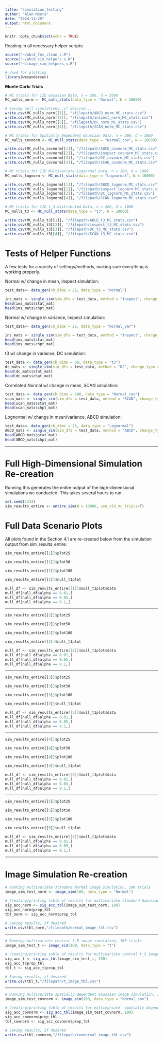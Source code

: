 ```yaml
---
title: "simulation_testing"
author: "Alan Moore"
date: "2024-11-29"
output: html_document
---
```


```r
knitr::opts_chunk$set(echo = TRUE)
```

Reading in all necessary helper scripts:

```r
source("~/abcd_fns_clean_s.R")
source("~/abcd_sim_helpers_s.R")
source("~/image_sim_helpers_s.R")
```

```r
# Used for plotting
library(wesanderson)
```

**Monte Carlo Trials**

```r
# MC trials for IID Gaussian Data, n = 200, d = 1000
MC_nulls_norm <- MC_null_stats(data_type = "Normal", N = 10000)
```

```r
# Saving null simulations, if desired...
write.csv(MC_nulls_norm[[1]], "/filepath/ABCD_norm_MC_stats.csv")
write.csv(MC_nulls_norm[[2]], "/filepath/inspect_norm_MC_stats.csv")
write.csv(MC_nulls_norm[[3]], "/filepath/DC_norm_MC_stats.csv")
write.csv(MC_nulls_norm[[4]], "/filepath/SCAN_norm_MC_stats.csv")
```

```r
# MC trials for Spatially Dependent Gaussian Data, n = 200, d = 1000
MC_nulls_covnorm <- MC_null_stats(data_type = "Normal_cov", N = 10000)
```

```r
write.csv(MC_nulls_covnorm[[1]], "/filepath/ABCD_covnorm_MC_stats.csv")
write.csv(MC_nulls_covnorm[[2]], "/filepath/inspect_covnorm_MC_stats.csv")
write.csv(MC_nulls_covnorm[[3]], "/filepath/DC_covnorm_MC_stats.csv")
write.csv(MC_nulls_covnorm[[4]], "/filepath/SCAN_covnorm_MC_stats.csv")
```

```r
# MC trials for IID Multivariate Lognormal Data, n = 200, d = 1000
MC_nulls_lognorm <- MC_null_stats(data_type = "Lognormal", N = 10000)
```

```r
write.csv(MC_nulls_lognorm[[1]], "/filepath/ABCD_lognorm_MC_stats.csv")
write.csv(MC_nulls_lognorm[[2]], "/filepath/inspect_lognorm_MC_stats.csv")
write.csv(MC_nulls_lognorm[[3]], "/filepath/DC_lognorm_MC_stats.csv")
write.csv(MC_nulls_lognorm[[4]], "/filepath/SCAN_lognorm_MC_stats.csv")
```

```r
# MC trials for IID t_3-distributed Data, n = 200, d = 1000
MC_nulls_t3 <- MC_null_stats(data_type = "t3", N = 10000)
```

```r
write.csv(MC_nulls_t3[[1]], "/filepath/ABCD_t3_MC_stats.csv")
write.csv(MC_nulls_t3[[2]], "/filepath/inspect_t3_MC_stats.csv")
write.csv(MC_nulls_t3[[3]], "/filepath/DC_t3_MC_stats.csv")
write.csv(MC_nulls_t3[[4]], "/filepath/SCAN_t3_MC_stats.csv")
```


# Tests of Helper Functions

A few tests for a variety of settings/methods, making sure everything is working properly.

Normal w/ change in mean, Inspect simulation:

```r
test_data<- data_gen(ch_dims = 25, data_type = "Normal")

ins_mats <- single_sim(sim_dfs = test_data, method = "Inspect", change_type = "mean")
head(ins_mats$stat_mat)
head(ins_mats$chpt_mat)
```

Normal w/ change in variance, Inspect simulation:

```r
test_data<- data_gen(ch_dims = 25, data_type = "Normal_var")

ins_mats <- single_sim(sim_dfs = test_data, method = "Inspect", change_type = "mean")
head(ins_mats$stat_mat)
head(ins_mats$chpt_mat)
```

t3 w/ change in variance, DC simulation:

```r
test_data <- data_gen(ch_dims = 50, data_type = "t3")
dc_mats <- single_sim(sim_dfs = test_data, method = "DC", change_type = "mean")
head(dc_mats$stat_mat)
head(dc_mats$chpt_mat)
```

Correlated Normal w/ change in mean, SCAN simulation:

```r
test_data <- data_gen(ch_dims = 100, data_type = "Normal_cov")
scan_mats <- single_sim(sim_dfs = test_data, method = "SCAN", change_type = "mean")
head(scan_mats$stat_mat)
head(scan_mats$chpt_mat)
```

Lognormal w/ change in mean/variance, ABCD simulation:

```r
test_data<- data_gen(ch_dims = 25, data_type = "Lognormal")
ABCD_mats <- single_sim(sim_dfs = test_data, method = "ABCD", change_type = "both")
head(ABCD_mats$stat_mat)
head(ABCD_mats$chpt_mat)
```

---

# Full High-Dimensional Simulation Re-creation

Running this generates the entire output of the high-dimensional simulations we conducted. This takes several hours to run.

```r
set.seed(1234)
sim_results_entire <- entire_sim(N = 10000, use_old_mc_trials=T)
```

# Full Data Scenario Plots

All plots found in the Section 4.1 are re-created below from the simulation output from sim_results_entire:

```r
sim_results_entire[[1]]$plot25
```

```r
sim_results_entire[[1]]$plot50
```

```r
sim_results_entire[[1]]$plot100
```

```r
sim_results_entire[[1]]$null_t1plot
```


```r
null_df <- sim_results_entire[[1]]$null_t1plot$data
null_df[null_df$alpha == 0.01,]
null_df[null_df$alpha == 0.05,]
null_df[null_df$alpha == 0.1,]
```

---

```r
sim_results_entire[[2]]$plot25
```

```r
sim_results_entire[[2]]$plot50
```

```r
sim_results_entire[[2]]$plot100
```

```r
sim_results_entire[[2]]$null_t1plot
```

```r
null_df <- sim_results_entire[[2]]$null_t1plot$data
null_df[null_df$alpha == 0.01,]
null_df[null_df$alpha == 0.05,]
null_df[null_df$alpha == 0.1,]
```

---

```r
sim_results_entire[[3]]$plot25
```

```r
sim_results_entire[[3]]$plot50
```

```r
sim_results_entire[[3]]$plot100
```

```r
sim_results_entire[[3]]$null_t1plot
```

```r
null_df <- sim_results_entire[[3]]$null_t1plot$data
null_df[null_df$alpha == 0.01,]
null_df[null_df$alpha == 0.05,]
null_df[null_df$alpha == 0.1,]
```

---

```r
sim_results_entire[[4]]$plot25
```

```r
sim_results_entire[[4]]$plot50
```

```r
sim_results_entire[[4]]$plot100
```

```r
sim_results_entire[[4]]$null_t1plot
```

```r
null_df <- sim_results_entire[[4]]$null_t1plot$data
null_df[null_df$alpha == 0.01,]
null_df[null_df$alpha == 0.05,]
null_df[null_df$alpha == 0.1,]
```

---

```r
sim_results_entire[[5]]$plot25
```

```r
sim_results_entire[[5]]$plot50
```

```r
sim_results_entire[[5]]$plot100
```

```r
sim_results_entire[[5]]$null_t1plot
```

```r
null_df <- sim_results_entire[[5]]$null_t1plot$data
null_df[null_df$alpha == 0.01,]
null_df[null_df$alpha == 0.05,]
null_df[null_df$alpha == 0.1,]
```

---

# Image Simulation Re-creation

```r
# Running multivariate standard Normal image simulation, 100 trials
image_sim_test_norm <- image_sim(100, data_type = "Normal")
```

```r
# Creating/printing table of results for multivariate standard Gaussian image simulation
sig_acc_norm <- sig_acc_tbl(image_sim_test_norm, 100)
sig_acc_norm$prop_tbl
tbl_norm <- sig_acc_norm$prop_tbl
```

```r
# Saving results, if desired
write.csv(tbl_norm,"/filepath/normal_image_tbl.csv")
```

---

```r
# Running multivariate central t_5 image simulation, 100 trials
image_sim_test_t <- image_sim(100, data_type = "t")
```

```r
# Creating/printing table of results for multivariate central t_5 image simulation
sig_acc_t <- sig_acc_tbl(image_sim_test_t, 100)
sig_acc_t$prop_tbl
tbl_t <- sig_acc_t$prop_tbl
```

```r
# Saving results, if desired
write.csv(tbl_t,"/filepath/t_image_tbl.csv")
```

---

```r
# Running multivariate spatially dependent Gaussian image simulation, 100 trials
image_sim_test_covnorm <- image_sim(100, data_type = "Normal_cov")
```

```r
# Creating/printing table of results for multivariate  spatially dependent Gaussian image simulation
sig_acc_covnorm <- sig_acc_tbl(image_sim_test_covnorm, 100)
sig_acc_covnorm$prop_tbl
tbl_covnorm <- sig_acc_covnorm$prop_tbl
```

```r
# Saving results, if desired
write.csv(tbl_covnorm,"/filepath/covnormal_image_tbl.csv")                                                              
```



